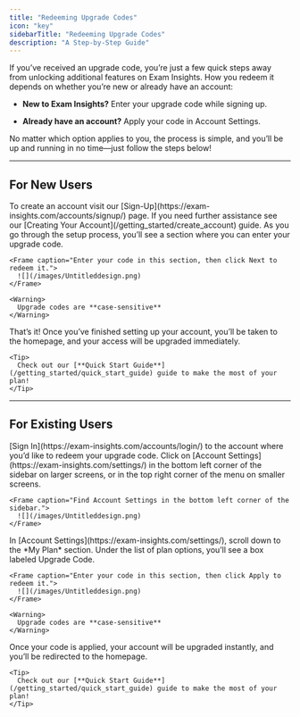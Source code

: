 ```yaml
---
title: "Redeeming Upgrade Codes"
icon: "key"
sidebarTitle: "Redeeming Upgrade Codes"
description: "A Step-by-Step Guide"
---
```


If you’ve received an upgrade code, you’re just a few quick steps away from unlocking additional features on Exam Insights. How you redeem it depends on whether you’re new or already have an account:

* **New to Exam Insights?** Enter your upgrade code while signing up.

* **Already have an account?** Apply your code in Account Settings.

No matter which option applies to you, the process is simple, and you’ll be up and running in no time—just follow the steps below!

***

## For New Users

<Steps>
  <Step title="Create an Account">
    To create an account visit our [Sign-Up](https://exam-insights.com/accounts/signup/) page. If you need further assistance see our [Creating Your Account](/getting_started/create_account) guide.
  </Step>

  <Step title="Enter Your Upgrade Code">
    As you go through the setup process, you’ll see a section where you can enter your upgrade code.

    <Frame caption="Enter your code in this section, then click Next to redeem it.">
      ![](/images/Untitleddesign.png)
    </Frame>

    <Warning>
      Upgrade codes are **case-sensitive**
    </Warning>
  </Step>

  <Step title="Upgrade Confirmation">
    That’s it! Once you’ve finished setting up your account, you’ll be taken to the homepage, and your access will be upgraded immediately.

    <Tip>
      Check out our [**Quick Start Guide**](/getting_started/quick_start_guide) guide to make the most of your plan!
    </Tip>
  </Step>
</Steps>

***

## For Existing Users

<Steps>
  <Step title="Sign In to Your Account">
    [Sign In](https://exam-insights.com/accounts/login/) to the account where you’d like to redeem your upgrade code.
  </Step>

  <Step title="Go to Account Settings">
    Click on [Account Settings](https://exam-insights.com/settings/) in the bottom left corner of the sidebar on larger screens, or in the top right corner of the menu on smaller screens.

    <Frame caption="Find Account Settings in the bottom left corner of the sidebar.">
      ![](/images/Untitleddesign.png)
    </Frame>
  </Step>

  <Step title="Enter and Apply the Upgrade Code">
    In [Account Settings](https://exam-insights.com/settings/), scroll down to the *My Plan* section. Under the list of plan options, you’ll see a box labeled Upgrade Code.

    <Frame caption="Enter your code in this section, then click Apply to redeem it.">
      ![](/images/Untitleddesign.png)
    </Frame>

    <Warning>
      Upgrade codes are **case-sensitive**
    </Warning>
  </Step>

  <Step title="Upgrade Confirmation">
    Once your code is applied, your account will be upgraded instantly, and you’ll be redirected to the homepage.

    <Tip>
      Check out our [**Quick Start Guide**](/getting_started/quick_start_guide) guide to make the most of your plan!
    </Tip>
  </Step>
</Steps>